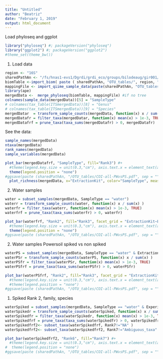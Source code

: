 ```yaml
---
title: "Untitled"
author: "Beatriz"
date: "February 1, 2019"
output: html_document
---
```


Load phyloseq and ggplot
```r
library("phyloseq") #; packageVersion("phyloseq")
library("ggplot2") #; packageVersion("ggplot2")
#theme_set(theme_bw())
```

1. Load data
```r
region <- "16S"
sharedPathAn <- "/fs/hnas1-evs1/Dgrdi/grdi_eco/groups/bilodeaug/gir001/PIRL_working/ecoBiomics_Ian/"
biomTable <-import_biom( paste ( sharedPathAn, "OTU_tables/", region, "_otu_table.biom", sep=""))
mappingFile <- import_qiime_sample_data(paste(sharedPathAn, "OTU_tables/", region, "-mapping-file.txt", sep=""))
library(ape)
mergedData <-  merge_phyloseq(biomTable, mappingFile) #if no tree
colnames(sample_data(mergedData))[5] = "SampleType"
# colnames(tax_table(ITSmergedData))[8] = "Genus" 
# colnames(tax_table(ITSmergedData))[9] = "Species" 
mergedDatar  = transform_sample_counts(mergedData, function(x) x / sum(x) )
mergedDatafr = filter_taxa(mergedDatar, function(x) mean(x) > 1e-3, TRUE)
mergedDatafrf = prune_taxa(taxa_sums(mergedDatafr) > 0, mergedDatafr)
```

See the data:
```r
sample_names(mergedData)
ntaxa(mergedData)
rank_names(mergedData)
sample_variables(mergedData)
```
```r
plot_bar(mergedDatafrf, "SampleType", fill="Rank3") #+ 
  #theme(legend.key.size = unit(0.3,"cm"), axis.text.x = element_text(angle = 0, size=8, hjust = 0.5), plot.title = element_text(hjust = 0.5)) +
  theme(legend.position = "none") 
#ggsave(paste (sharedPathAn, "/OTU_tables/COI-all-PWvsPS.pdf", sep = ""))
  plot_richness(mergedData, x="ExtractionKit", color="SampleType", measures=c("Chao1", "Shannon"))

```








2. Water samples
```r
water = subset_samples(mergedData, SampleType == "water") 
waterr = transform_sample_counts(water, function(x) x / sum(x) )
waterfr = filter_taxa(waterr, function(x) mean(x) > 1e-3, TRUE)
waterfrf = prune_taxa(taxa_sums(waterfr) > 0, waterfr)

plot_bar(waterfrf, "Rank2", fill="Rank3", facet_grid = "ExtractionKit~Experiment") + 
  #theme(legend.key.size = unit(0.3,"cm"), axis.text.x = element_text(angle = 0, size=8, hjust = 0.5), plot.title = element_text(hjust = 0.5)) #+
  theme(legend.position = "none") 
#ggsave(paste (sharedPathAn, "/OTU_tables/COI-all-PWvsPS.pdf", sep = ""))
```




2. Water samples
Powersoil spiked vs non spiked 

```r
waterPS = subset_samples(mergedData, SampleType == "water" & ExtractionKit == "PowerSoil") 
waterPSr = transform_sample_counts(waterPS, function(x) x / sum(x) )
waterPSfr = filter_taxa(waterPSr, function(x) mean(x) > 1e-3, TRUE)
waterPSfrf = prune_taxa(taxa_sums(waterPSfr) > 0, waterPSfr)

plot_bar(waterPSfrf, "Rank2", fill="Rank3", facet_grid = "ExtractionKit~Experiment") #+ 
  #theme(legend.key.size = unit(0.3,"cm"), axis.text.x = element_text(angle = 0, size=8, hjust = 0.5), plot.title = element_text(hjust = 0.5)) #+
  #theme(legend.position = "none") 
#ggsave(paste (sharedPathAn, "/OTU_tables/COI-all-PWvsPS.pdf", sep = ""))
```


1. Spiked Rank 2, family,  species


```r
waterSpiked = subset_samples(mergedData, SampleType == "water" & Experiment == "Spike") 
waterSpikedr = transform_sample_counts(waterSpiked, function(x) x / sum(x) )
waterSpikedfr = filter_taxa(waterSpikedr, function(x) mean(x) > 1e-3, TRUE)
waterSpikedfrf = prune_taxa(taxa_sums(waterSpikedfr) > 0, waterSpikedfr)
waterSpikedfrf2<- subset_taxa(waterSpikedfrf, Rank7!="NA" )
waterSpikedfrf2<- subset_taxa(waterSpikedfrf2, Rank7!="Ambiguous_taxa" )

plot_bar(waterSpikedfrf2, "Rank6", fill="Rank7") #+ 
  #theme(legend.key.size = unit(0.3,"cm"), axis.text.x = element_text(angle = 0, size=8, hjust = 0.5), plot.title = element_text(hjust = 0.5)) #+
#  theme(legend.position = "none") 
#ggsave(paste (sharedPathAn, "/OTU_tables/COI-all-PWvsPS.pdf", sep = ""))

```
